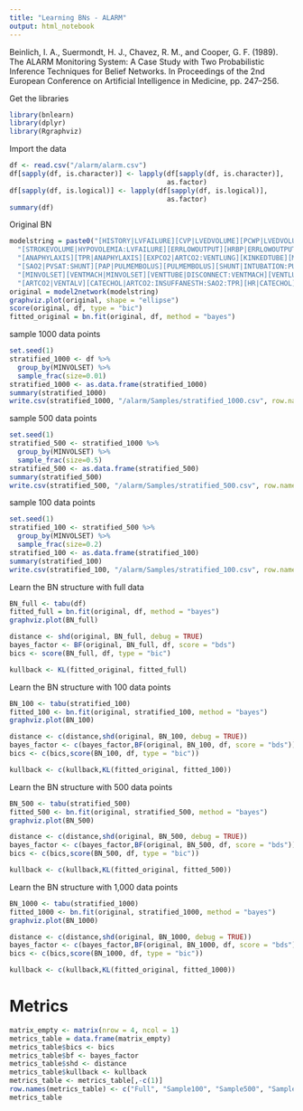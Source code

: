 ```yaml
---
title: "Learning BNs - ALARM"
output: html_notebook
---
```

Beinlich, I. A., Suermondt, H. J., Chavez, R. M., and Cooper, G. F. (1989). The ALARM Monitoring
System: A Case Study with Two Probabilistic Inference Techniques for Belief Networks. In
Proceedings of the 2nd European Conference on Artificial Intelligence in Medicine, pp. 247–256.

Get the libraries
```r
library(bnlearn)
library(dplyr)
library(Rgraphviz)
```

Import the data
```r
df <- read.csv("/alarm/alarm.csv")
df[sapply(df, is.character)] <- lapply(df[sapply(df, is.character)], 
                                       as.factor)
df[sapply(df, is.logical)] <- lapply(df[sapply(df, is.logical)], 
                                       as.factor)
summary(df)
```

Original BN
```r
modelstring = paste0("[HISTORY|LVFAILURE][CVP|LVEDVOLUME][PCWP|LVEDVOLUME][HYPOVOLEMIA][LVEDVOLUME|HYPOVOLEMIA:LVFAILURE][LVFAILURE]",
  "[STROKEVOLUME|HYPOVOLEMIA:LVFAILURE][ERRLOWOUTPUT][HRBP|ERRLOWOUTPUT:HR][HREKG|ERRCAUTER:HR][ERRCAUTER][HRSAT|ERRCAUTER:HR][INSUFFANESTH]",
  "[ANAPHYLAXIS][TPR|ANAPHYLAXIS][EXPCO2|ARTCO2:VENTLUNG][KINKEDTUBE][MINVOL|INTUBATION:VENTLUNG][FIO2][PVSAT|FIO2:VENTALV]",
  "[SAO2|PVSAT:SHUNT][PAP|PULMEMBOLUS][PULMEMBOLUS][SHUNT|INTUBATION:PULMEMBOLUS][INTUBATION][PRESS|INTUBATION:KINKEDTUBE:VENTTUBE][DISCONNECT]",
  "[MINVOLSET][VENTMACH|MINVOLSET][VENTTUBE|DISCONNECT:VENTMACH][VENTLUNG|INTUBATION:KINKEDTUBE:VENTTUBE][VENTALV|INTUBATION:VENTLUNG]",
  "[ARTCO2|VENTALV][CATECHOL|ARTCO2:INSUFFANESTH:SAO2:TPR][HR|CATECHOL][CO|HR:STROKEVOLUME][BP|CO:TPR]")
original = model2network(modelstring)
graphviz.plot(original, shape = "ellipse")
score(original, df, type = "bic")
fitted_original = bn.fit(original, df, method = "bayes")
```
sample 1000 data points
```r
set.seed(1)
stratified_1000 <- df %>%
  group_by(MINVOLSET) %>%
  sample_frac(size=0.01)
stratified_1000 <- as.data.frame(stratified_1000)
summary(stratified_1000)
write.csv(stratified_1000, "/alarm/Samples/stratified_1000.csv", row.names=FALSE)
```

sample 500 data points
```r
set.seed(1)
stratified_500 <- stratified_1000 %>%
  group_by(MINVOLSET) %>%
  sample_frac(size=0.5)
stratified_500 <- as.data.frame(stratified_500)
summary(stratified_500)
write.csv(stratified_500, "/alarm/Samples/stratified_500.csv", row.names=FALSE)
```

sample 100 data points
```r
set.seed(1)
stratified_100 <- stratified_500 %>%
  group_by(MINVOLSET) %>%
  sample_frac(size=0.2)
stratified_100 <- as.data.frame(stratified_100)
summary(stratified_100)
write.csv(stratified_100, "/alarm/Samples/stratified_100.csv", row.names=FALSE)
```

Learn the BN structure with full data
```r
BN_full <- tabu(df)
fitted_full = bn.fit(original, df, method = "bayes")
graphviz.plot(BN_full)

distance <- shd(original, BN_full, debug = TRUE)
bayes_factor <- BF(original, BN_full, df, score = "bds")
bics <- score(BN_full, df, type = "bic")

kullback <- KL(fitted_original, fitted_full)
```

Learn the BN structure with 100 data points
```r
BN_100 <- tabu(stratified_100)
fitted_100 <- bn.fit(original, stratified_100, method = "bayes")
graphviz.plot(BN_100)

distance <- c(distance,shd(original, BN_100, debug = TRUE))
bayes_factor <- c(bayes_factor,BF(original, BN_100, df, score = "bds"))
bics <- c(bics,score(BN_100, df, type = "bic"))

kullback <- c(kullback,KL(fitted_original, fitted_100))
```

Learn the BN structure with 500 data points
```r
BN_500 <- tabu(stratified_500)
fitted_500 <- bn.fit(original, stratified_500, method = "bayes")
graphviz.plot(BN_500)

distance <- c(distance,shd(original, BN_500, debug = TRUE))
bayes_factor <- c(bayes_factor,BF(original, BN_500, df, score = "bds"))
bics <- c(bics,score(BN_500, df, type = "bic"))

kullback <- c(kullback,KL(fitted_original, fitted_500))
```

Learn the BN structure with 1,000 data points
```r
BN_1000 <- tabu(stratified_1000)
fitted_1000 <- bn.fit(original, stratified_1000, method = "bayes")
graphviz.plot(BN_1000)

distance <- c(distance,shd(original, BN_1000, debug = TRUE))
bayes_factor <- c(bayes_factor,BF(original, BN_1000, df, score = "bds"))
bics <- c(bics,score(BN_1000, df, type = "bic"))

kullback <- c(kullback,KL(fitted_original, fitted_1000))
```


# Metrics
```r
matrix_empty <- matrix(nrow = 4, ncol = 1)
metrics_table = data.frame(matrix_empty) 
metrics_table$bics <- bics
metrics_table$bf <- bayes_factor
metrics_table$shd <- distance
metrics_table$kullback <- kullback
metrics_table <- metrics_table[,-c(1)]
row.names(metrics_table) <- c("Full", "Sample100", "Sample500", "Sample1000")
metrics_table
```